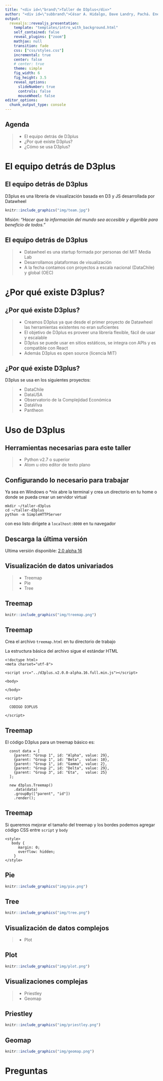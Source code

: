 ```yaml
---
title: "<div id=\"brand\">Taller de D3plus</div>"
author: "<div id=\"subbrand\">César A. Hidalgo, Dave Landry, Pachá. Enero 2018</div>"
output:
  revealjs::revealjs_presentation:
    template: "templates/intro_with_background.html"
    self_contained: false
    reveal_plugins: ["zoom"]
    mathjax: null
    transition: fade
    css: ["css/styles.css"]
    incremental: true
    center: false
    # center: true
    theme: simple
    fig_width: 6
    fig_height: 3.5
    reveal_options:
      slideNumber: true
      controls: false
      mouseWheel: false
editor_options: 
  chunk_output_type: console
---
```


## Agenda

> - El equipo detrás de D3plus
> - ¿Por qué existe D3plus?
> - ¿Cómo se usa D3plus?

# El equipo detrás de D3plus { .center .white data-background="#366ae2"}

## El equipo detrás de D3plus

D3plus es una librería de visualización basada en D3 y JS desarrollada por Datawheel 
```r
knitr::include_graphics("img/team.jpg")
```
Misión: *"Hacer que la información del mundo sea accesible y digerible para beneficio de todos."*

## El equipo detrás de D3plus

> - Datawheel es una startup formada por personas del MIT Media Lab
> - Desarrollamos plataformas de visualización
> - A la fecha contamos con proyectos a escala nacional (DataChile) y global (OEC)

# ¿Por qué existe D3plus? { .center .white data-background="#366ae2"}

## ¿Por qué existe D3plus?

> - Creamos D3plus ya que desde el primer proyecto de Datawheel las herramientas existentes no eran suficientes
> - El objetivo de D3plus es proveer una librería flexible, fácil de usar y escalable
> - D3plus se puede usar en sitios estáticos, se integra con APIs y es compatible con React
> - Además D3plus es open source (licencia MIT)

## ¿Por qué existe D3plus?

D3plus se usa en los siguientes proyectos:

> - DataChile
> - DataUSA
> - Observatorio de la Complejidad Económica
> - DataViva
> - Pantheon

# Uso de D3plus { .center .white data-background="#366ae2"}

## Herramientas necesarias para este taller

> - Python v2.7 o superior
> - Atom u otro editor de texto plano

## Configurando lo necesario para trabajar

Ya sea en Windows o *nix abre la terminal y crea un directorio en tu home o donde se pueda crear un servidor virtual

```
mkdir ~/taller-d3plus
cd ~/taller-d3plus
python -m SimpleHTTPServer
```

con eso listo dirígete a `localhost:8000` en tu navegador

## Descarga la última versión

Ultima versión disponible: [2.0 alpha 16](https://d3plus.org/js/d3plus.v2.0.0-alpha.16.full.min.js)

## Visualización de datos univariados

> - Treemap
> - Pie
> - Tree

## Treemap

```r
knitr::include_graphics("img/treemap.png")
```

## Treemap

Crea el archivo `treemap.html` en tu directorio de trabajo

La estructura básica del archivo sigue el estándar HTML

```
<!doctype html>
<meta charset="utf-8">

<script src="../d3plus.v2.0.0-alpha.16.full.min.js"></script>

<body>

</body>

<script>

  CODIGO D3PLUS

</script>
```

## Treemap

El código D3plus para un treemap básico es:

```
  const data = [
    {parent: "Group 1", id: "Alpha", value: 29},
    {parent: "Group 1", id: "Beta",  value: 10},
    {parent: "Group 1", id: "Gamma", value: 2},
    {parent: "Group 2", id: "Delta", value: 29},
    {parent: "Group 3", id: "Eta",   value: 25}
  ];

  new d3plus.Treemap()
    .data(data)
    .groupBy(["parent", "id"])
    .render();
```

## Treemap

Si queremos mejorar el tamaño del treemap y los bordes podemos agregar código CSS entre `script` y `body`

```
<style>
   body {
      margin: 0;
      overflow: hidden;
    }
</style>
```

## Pie

```r
knitr::include_graphics("img/pie.png")
```

## Tree

```r
knitr::include_graphics("img/tree.png")
```

## Visualización de datos complejos

> - Plot

## Plot

```r
knitr::include_graphics("img/plot.png")
```

## Visualizaciones complejas

> - Priestley
> - Geomap

## Priestley

```r
knitr::include_graphics("img/priestley.png")
```

## Geomap

```r
knitr::include_graphics("img/geomap.png")
```

# Preguntas { .center .white data-background="#ffa700"}
